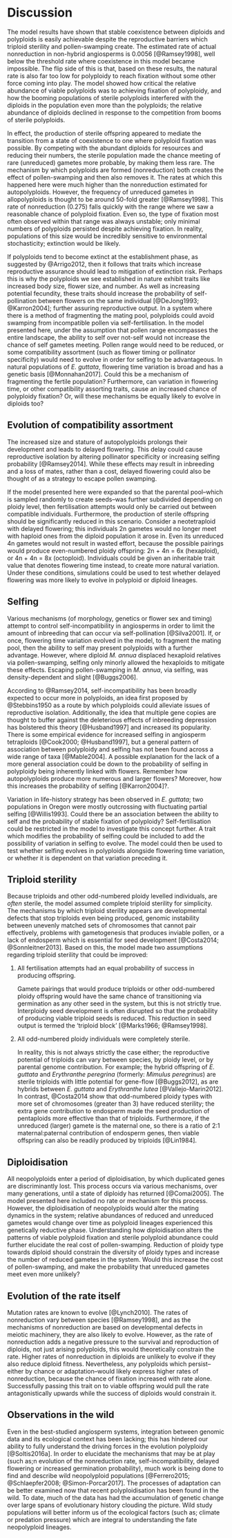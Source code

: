 # Discussion {#discussion}

The model results have shown that stable coexistence between diploids and polyploids is easily achievable despite the reproductive barriers which triploid sterility and pollen-swamping create. The estimated rate of actual nonreduction in non-hybrid angiosperms is 0.0056 [@Ramsey1998], well below the threshold rate where coexistence in this model became impossible. The flip side of this is that, based on these results, the natural rate is also far too low for polyploidy to reach fixation without some other force coming into play. The model showed how critical the relative abundance of viable polyploids was to achieving fixation of polyploidy, and how the booming populations of sterile polyploids interfered with the diploids in the population even more than the polyploids; the relative abundance of diploids declined in response to the competition from booms of sterile polyploids. 

In effect, the production of sterile offspring appeared to mediate the transition from a state of coexistence to one where polyploid fixation was possible. By competing with the abundant diploids for resources and reducing their numbers, the sterile population made the chance meeting of rare (unreduced) gametes more probable, by making them less rare. The mechanism by which polyploids are formed (nonreduction) both creates the effect of pollen-swamping and then also removes it. The rates at which this happened here were much higher than the nonreduction estimated for autopolyploids. However, the frequency of unreduced gametes in allopolyploids is thought to be around 50-fold greater [@Ramsey1998]. This rate of nonreduction (0.275) falls quickly with the range where we saw a reasonable chance of polyploid fixation. Even so, the type of fixation most often observed within that range was always unstable; only minimal numbers of polyploids persisted despite achieving fixation. In reality, populations of this size would be incredibly sensitive to environmental stochasticity; extinction would be likely.

If polyploids tend to become extinct at the establishment phase, as suggested by @Arrigo2012, then it follows that traits which increase reproductive assurance should lead to mitigation of extinction risk. Perhaps this is why the polyploids we see established in nature exhibit traits like increased body size, flower size, and number. As well as increasing potential fecundity, these traits should increase the probability of self-pollination between flowers on the same individual [@DeJong1993; @Karron2004]; further assuring reproductive output. In a system where there is a method of fragmenting the mating pool, polyploids could avoid swamping from incompatible pollen via self-fertilisation. In the model presented here, under the assumption that pollen range encompasses the entire landscape, the ability to self over not-self would not increase the chance of self gametes meeting. Pollen range would need to be reduced, or some compatibility assortment (such as flower timing or pollinator specificity) would need to evolve in order for selfing to be advantageous. In natural populations of *E. guttata*, flowering time variation is broad and has a genetic basis [@Monnahan2017]. Could this be a mechanism of fragmenting the fertile population? Furthermore, can variation in flowering time, or other compatibility assorting traits, cause an increased chance of polyploidy fixation? Or, will these mechanisms be equally likely to evolve in diploids too?

## Evolution of compatibility assortment

The increased size and stature of autopolyploids prolongs their development and leads to delayed flowering.  This delay could cause reproductive isolation by altering pollinator specificity or increasing selfing probability [@Ramsey2014]. While these effects may result in inbreeding and a loss of mates, rather than a cost, delayed flowering could also be thought of as a strategy to escape pollen swamping. 

If the model presented here were expanded so that the parental pool--which is sampled randomly to create seeds--was further subdivided depending on ploidy level, then fertilisation attempts would only be carried out between compatible individuals. Furthermore, the production of sterile offspring should be significantly reduced in this scenario. Consider a neotetraploid with delayed flowering; this individuals 2n gametes would no longer meet with haploid ones from the diploid population it arose in. Even its unreduced 4n gametes would not result in wasted effort, because the possible pairings would produce even-numbered ploidy offspring: 2n + 4n = 6x (hexaploid), or 4n + 4n = 8x (octoploid). Individuals could be given an inheritable trait value that denotes flowering time instead, to create more natural variation. Under these conditions, simulations could be used to test whether delayed flowering was more likely to evolve in polyploid or diploid lineages. 

## Selfing 

Various mechanisms (of morphology, genetics or flower sex and timing) attempt to control self-incompatibility in angiosperms in order to limit the amount of inbreeding that can occur via self-pollination [@Silva2001]. If, or once, flowering time variation evolved in the model, to fragment the mating pool, then the ability to self may present polyploids with a further advantage. However, where diploid *M. annua* displaced hexaploid relatives via pollen-swamping, selfing only minorly allowed the hexaploids to mitigate these effects. Escaping pollen-swamping in *M. annua*, via selfing, was density-dependent and slight [@Buggs2006]. 

According to @Ramsey2014, self-incompatibility has been broadly expected to occur more in polyploids, an idea first proposed by @Stebbins1950 as a route by which polyploids could alleviate issues of reproductive isolation. Additionally, the idea that multiple gene copies are thought to buffer against the deleterious effects of inbreeding depression has bolstered this theory [@Husband1997] and increased its popularity. There is some empirical evidence for increased selfing in angiosperm tetraploids [@Cook2000; @Husband1997], but a general pattern of association between polyploidy and selfing has not been found across a wide range of taxa [@Mable2004]. A possible explanation for the lack of a more general association could be down to the probability of selfing in polyploidy being inherently linked with flowers. Remember how autopolyploids produce more numerous and larger flowers? Moreover, how this increases the probability of selfing [@Karron2004]?.

Variation in life-history strategy has been observed in *E. guttata*; two populations in Oregon were mostly outcrossing with fluctuating partial selfing [@Willis1993]. Could there be an association between the ability to self and the probability of stable fixation of polyploidy? Self-fertilisation could be restricted in the model to investigate this concept further. A trait which modifies the probability of selfing could be included to add the possibility of variation in selfing to evolve. The model could then be used to test whether selfing evolves in polyploids alongside flowering time variation, or whether it is dependent on that variation preceding it. 

## Triploid sterility

Because triploids and other odd-numbered ploidy levelled individuals, are *often* sterile, the model assumed complete triploid sterility for simplicity. The mechanisms by which triploid sterility appears are developmental defects that stop triploids even being produced, genomic instability between unevenly matched sets of chromosomes that cannot pair effectively, problems with gametogenesis that produces inviable pollen, or a lack of endosperm which is essential for seed development [@Costa2014; @Sonnleitner2013]. Based on this, the model made two assumptions regarding triploid sterility that could be improved:

1. All fertilisation attempts had an equal probability of success in producing offspring. 

    Gamete pairings that would produce triploids or other odd-numbered ploidy offspring would have the same chance of transitioning via germination as any other seed in the system, but this is not strictly true. Interploidy seed development is often disrupted so that the probability of producing viable triploid seeds is reduced. This reduction in seed output is termed the 'triploid block' [@Marks1966; @Ramsey1998]. 

2. All odd-numbered ploidy individuals were completely sterile. 

    In reality, this is not always strictly the case either; the reproductive potential of triploids can vary between species, by ploidy level, or by parental genome contribution. For example; the hybrid offspring of *E. guttata* and *Erythranthe peregrina* (formerly: *Mimulus peregrinus*) are sterile triploids with little potential for gene-flow [@Buggs2012], as are hybrids between *E. guttata* and *Erythranthe lutea* [@Vallejo-Marin2012]. In contrast, @Costa2014 show that odd-numbered ploidy types with more set of chromosomes (greater than 3) have reduced sterility; the extra gene contribution to endosperm made the seed production of pentaploids more effective than that of triploids. Furthermore, if the unreduced (larger) gamete is the maternal one, so there is a ratio of 2:1 maternal:paternal contribution of endosperm genes, then viable offspring can also be readily produced by triploids [@Lin1984]. 

## Diploidisation

All neopolyploids enter a period of diploidisation, by which duplicated genes are discriminantly lost. This process occurs via various mechanisms, over many generations, until a state of diploidy has returned [@Comai2005]. The model presented here included no rate or mechanism for this process. However, the diploidisation of neopolyploids would alter the mating dynamics in the system; relative abundances of reduced and unreduced gametes would change over time as polyploid lineages experienced this genetically reductive phase. Understanding how diploidisation alters the patterns of viable polyploid fixation and sterile polyploid abundance could further elucidate the real cost of pollen-swamping. Reduction of ploidy type towards diploid should constrain the diversity of ploidy types and increase the number of reduced gametes in the system. Would this increase the cost of pollen-swamping, and make the probability that unreduced gametes meet even more unlikely?

## Evolution of the rate itself

Mutation rates are known to evolve [@Lynch2010]. The rates of nonreduction vary between species [@Ramsey1998], and as the mechanisms of nonreduction are based on developmental defects in meiotic machinery, they are also likely to evolve. However, as the rate of nonreduction adds a negative pressure to the survival and reproduction of diploids, not just arising polyploids, this would theoretically constrain the rate. Higher rates of nonreduction in diploids are unlikely to evolve if they also reduce diploid fitness. Nevertheless, any polyploids which persist--either by chance or adaptation--would likely express higher rates of nonreduction, because the chance of fixation increased with rate alone. Successfully passing this trait on to viable offspring would pull the rate antagonistically upwards while the success of diploids would constrain it. 

## Observations in the wild

Even in the best-studied angiosperm systems, integration between genomic data and its ecological context has been lacking; this has hindered our ability to fully understand the driving forces in the evolution polyploidy [@Soltis2016a]. In order to elucidate the mechanisms that may be at play (such as;n evolution of the nonreduction rate, self-incompatibility, delayed flowering or increased germination probability), much work is being done to find and describe wild neopolyploid populations [@Ferrero2015; @Schlaepfer2008; @Simon-Porcar2017]. The processes of adaptation can be better examined now that recent polyploidisation has been found in the wild. To date, much of the data has had the accumulation of genetic change over large spans of evolutionary history clouding the picture. Wild study populations will better inform us of the ecological factors (such as; climate or predation pressure) which are integral to understanding the fate neopolyploid lineages. 
